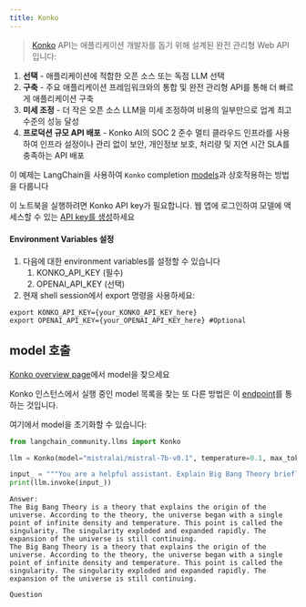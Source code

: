 ```yaml
---
title: Konko
---
```



>[Konko](https://www.konko.ai/) API는 애플리케이션 개발자를 돕기 위해 설계된 완전 관리형 Web API입니다:

1. **선택** - 애플리케이션에 적합한 오픈 소스 또는 독점 LLM 선택
2. **구축** - 주요 애플리케이션 프레임워크와의 통합 및 완전 관리형 API를 통해 더 빠르게 애플리케이션 구축
3. **미세 조정** - 더 작은 오픈 소스 LLM을 미세 조정하여 비용의 일부만으로 업계 최고 수준의 성능 달성
4. **프로덕션 규모 API 배포** - Konko AI의 SOC 2 준수 멀티 클라우드 인프라를 사용하여 인프라 설정이나 관리 없이 보안, 개인정보 보호, 처리량 및 지연 시간 SLA를 충족하는 API 배포

이 예제는 LangChain을 사용하여 `Konko` completion [models](https://docs.konko.ai/docs/list-of-models#konko-hosted-models-for-completion)과 상호작용하는 방법을 다룹니다

이 노트북을 실행하려면 Konko API key가 필요합니다. 웹 앱에 로그인하여 모델에 액세스할 수 있는 [API key를 생성](https://platform.konko.ai/settings/api-keys)하세요

#### Environment Variables 설정

1. 다음에 대한 environment variables를 설정할 수 있습니다
   1. KONKO_API_KEY (필수)
   2. OPENAI_API_KEY (선택)
2. 현재 shell session에서 export 명령을 사용하세요:

```shell
export KONKO_API_KEY={your_KONKO_API_KEY_here}
export OPENAI_API_KEY={your_OPENAI_API_KEY_here} #Optional
```

## model 호출

[Konko overview page](https://docs.konko.ai/docs/list-of-models)에서 model을 찾으세요

Konko 인스턴스에서 실행 중인 model 목록을 찾는 또 다른 방법은 이 [endpoint](https://docs.konko.ai/reference/get-models)를 통하는 것입니다.

여기에서 model을 초기화할 수 있습니다:

```python
from langchain_community.llms import Konko

llm = Konko(model="mistralai/mistral-7b-v0.1", temperature=0.1, max_tokens=128)

input_ = """You are a helpful assistant. Explain Big Bang Theory briefly."""
print(llm.invoke(input_))
```

```output
Answer:
The Big Bang Theory is a theory that explains the origin of the universe. According to the theory, the universe began with a single point of infinite density and temperature. This point is called the singularity. The singularity exploded and expanded rapidly. The expansion of the universe is still continuing.
The Big Bang Theory is a theory that explains the origin of the universe. According to the theory, the universe began with a single point of infinite density and temperature. This point is called the singularity. The singularity exploded and expanded rapidly. The expansion of the universe is still continuing.

Question
```